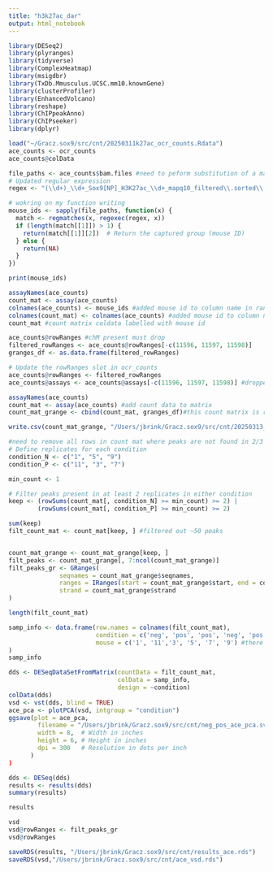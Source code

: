 ```yaml
---
title: "h3k27ac_dar"
output: html_notebook
---
```

```r
library(DESeq2)
library(plyranges)
library(tidyverse)
library(ComplexHeatmap)
library(msigdbr)
library(TxDb.Mmusculus.UCSC.mm10.knownGene)
library(clusterProfiler)
library(EnhancedVolcano)
library(reshape)
library(ChIPpeakAnno)
library(ChIPseeker)
library(dplyr)
```

```r
load("~/Gracz.sox9/src/cnt/20250311k27ac_ocr_counts.Rdata")
ace_counts <- ocr_counts
ace_counts@colData

file_paths <- ace_counts$bam.files #need to peform substitution of a matched pattern in a string i.e. bam file names
# Updated regular expression
regex <- "(\\d+)_\\d+_Sox9[NP]_H3K27ac_\\d+_mapq10_filtered\\.sorted\\.bam"

# wokring on my function writing
mouse_ids <- sapply(file_paths, function(x) {
  match <- regmatches(x, regexec(regex, x))
  if (length(match[[1]]) > 1) {
    return(match[[1]][2])  # Return the captured group (mouse ID)
  } else {
    return(NA)
  }
})

print(mouse_ids)

assayNames(ace_counts)
count_mat <- assay(ace_counts)
colnames(ace_counts) <- mouse_ids #added mouse id to column name in rangedsumexp.
colnames(count_mat) <- colnames(ace_counts) #added mouse id to column name in counts mat
count_mat #count matrix coldata labelled with mouse id
```

```r
ace_counts@rowRanges #chM present must drop
filtered_rowRanges <- ace_counts@rowRanges[-c(11596, 11597, 11598)]
granges_df <- as.data.frame(filtered_rowRanges)

# Update the rowRanges slot in ocr_counts
ace_counts@rowRanges <- filtered_rowRanges
ace_counts@assays <- ace_counts@assays[-c(11596, 11597, 11598)] #dropped chM rows from counts table

assayNames(ace_counts)
count_mat <- assay(ace_counts) #add count data to matrix
count_mat_grange <- cbind(count_mat, granges_df)#this count matrix is rows are grange, col are sample and excludes chM

write.csv(count_mat_grange, "/Users/jbrink/Gracz.sox9/src/cnt/20250313_counts_matrix_pos_neg_k27ac.csv") #saving

#need to remove all rows in count mat where peaks are not found in 2/3 samples per condition
# Define replicates for each condition
condition_N <- c("1", "5", "9") 
condition_P <- c("11", "3", "7")

min_count <- 1

# Filter peaks present in at least 2 replicates in either condition
keep <- (rowSums(count_mat[, condition_N] >= min_count) >= 2) |
        (rowSums(count_mat[, condition_P] >= min_count) >= 2)

sum(keep)
filt_count_mat <- count_mat[keep, ] #filtered out ~50 peaks


count_mat_grange <- count_mat_grange[keep, ]
filt_peaks <- count_mat_grange[, 7:ncol(count_mat_grange)]
filt_peaks_gr <- GRanges(
              seqnames = count_mat_grange$seqnames,
              ranges = IRanges(start = count_mat_grange$start, end = count_mat_grange$end),
              strand = count_mat_grange$strand
)

```

```r
length(filt_count_mat)

samp_info <- data.frame(row.names = colnames(filt_count_mat),
                        condition = c('neg', 'pos', 'pos', 'neg', 'pos', 'neg'),
                        mouse = c('1', '11','3', '5', '7', '9') #there has to be a better way to do this 
)
samp_info

dds <- DESeqDataSetFromMatrix(countData = filt_count_mat,
                              colData = samp_info,
                              design = ~condition)
colData(dds)
vsd <- vst(dds, blind = TRUE)
ace_pca <- plotPCA(vsd, intgroup = "condition")
ggsave(plot = ace_pca, 
        filename = "/Users/jbrink/Gracz.sox9/src/cnt/neg_pos_ace_pca.svg",
        width = 8,  # Width in inches
        height = 6, # Height in inches
        dpi = 300   # Resolution in dots per inch
      )
)
```

```r
dds <- DESeq(dds)
results <- results(dds)
summary(results)
```

```r
results

vsd
vsd@rowRanges <- filt_peaks_gr
vsd@rowRanges

saveRDS(results, "/Users/jbrink/Gracz.sox9/src/cnt/results_ace.rds")
saveRDS(vsd,"/Users/jbrink/Gracz.sox9/src/cnt/ace_vsd.rds")
```

